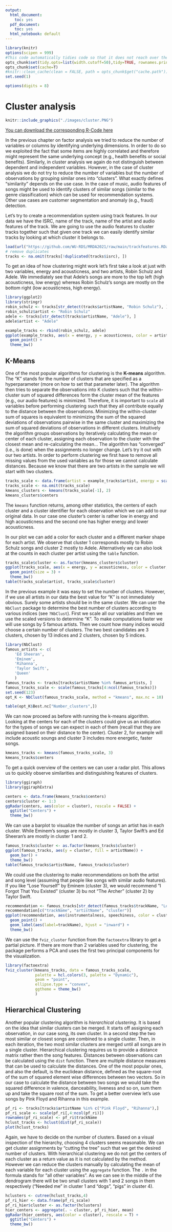 ```yaml
---
output:
  html_document:
    toc: yes
  pdf_document:
    toc: yes
  html_notebook: default
---
```

```r
library(knitr)
options(scipen = 999)
#This code automatically tidies code so that it does not reach over the page
opts_chunk$set(tidy.opts=list(width.cutoff=50),tidy=TRUE, rownames.print = FALSE, rows.print = 10)
opts_chunk$set(cache=T)
#knitr::clean_cache(clean = FALSE, path = opts_chunk$get("cache.path"))
set.seed(1)
```

```r
options(digits = 8)
```


# Cluster analysis



```r
knitr::include_graphics("./images/cluster.PNG")
```


::: {.infobox .download data-latex="{download}"}
[You can download the corresponding R-Code here](./Code/12-cluster.R)
:::


In the previous chapter on factor analysis we tried to reduce the number of variables or columns by identifying underlying dimensions. In order to do so we exploited the fact that some items are highly correlated and therefore might represent the same underlying concept (e.g., health benefits or social benefits). Similarly, in cluster analysis we again do not distinguish between dependent and independent variables. However, in the case of cluster analysis we do not try to reduce the number of variables but the number of observations by grouping similar ones into "clusters". What exactly defines "similarity" depends on the use case. In the case of music, audio features of songs might be used to identify clusters of similar songs (similar to the genre classification) which can be used for recommendation systems. Other use cases are customer segmentation and anomaly (e.g., fraud) detection.

Let's try to create a recommendation system using track features. In our data we have the ISRC, name of the track, name of the artist and audio features of the track. We are going to use the audio features to cluster tracks together such that given one track we can easily identify similar tracks by looking at which cluster it belongs to.

```r
load(url("https://github.com/WU-RDS/MRDA2021/raw/main/trackfeatures.RData"))
# remove duplicates
tracks <- na.omit(tracks[!duplicated(tracks$isrc), ])
```

To get an idea of how clustering might work let's first take a look at just  with two variables, energy and acousticness, and two artists, Robin Schulz and Adele. We immediately see that Adele's songs are more to the top left (high acousticness, low energy) whereas Robin Schulz's songs are mostly on the bottom right (low acousticness, high energy).

```r
library(ggplot2)
library(stringr)
robin_schulz <- tracks[str_detect(tracks$artistName, "Robin Schulz"), ]
robin_schulz$artist <- "Robin Schulz"
adele <- tracks[str_detect(tracks$artistName, "Adele"), ]
adele$artist <- "Adele"

example_tracks <- rbind(robin_schulz, adele)
ggplot(example_tracks, aes(x = energy, y = acousticness, color = artist)) +
  geom_point() +
  theme_bw()
```

## K-Means

One of the most popular algorithms for clustering is the **K-means** algorithm. The "K" stands for the number of clusters that are specified as a hyperparameter (more on how to set that parameter later). The algorithm then tries to separate the observations into K clusters such that the within-cluster sum of squared differences form the cluster mean of the features (e.g., our audio features) is minimized.  Therefore, it is important to `scale` all variables before performing clustering such that they all contribute equally to the  distance between the observations. Minimizing the within-cluster sum of squares is equivalent to minimizing the sum of the squared deviations of observations pairwise in the same cluster and maximizing the sum of squared deviations of observations in different clusters. Intuitively the algorithm groups observations by iteratively calculating the mean or center of each cluster, assigning each observation to the cluster with the closest mean and re-calculating the mean... The algorithm has "converged" (i.e., is done) when the assignments no longer change. 
Let's try it out with our two artists. In order to perform clustering we first have to remove all missing values from the used variables as for those we cannot calculate distances. Because we know that there are two artists in the sample we will start with two clusters.

```r
tracks_scale <- data.frame(artist = example_tracks$artist, energy = scale(example_tracks$energy), acousticness = scale(example_tracks$acousticness))
tracks_scale <- na.omit(tracks_scale)
kmeans_clusters <- kmeans(tracks_scale[-1], 2)
kmeans_clusters$centers
```

The `kmeans` function returns, among other statistics, the centers of each cluster and a cluster identifier for each observation which we can add to our original data. In our case one cluster's center is rather low in energy and high acousticness and the second one has higher energy and lower acousticness. 

In our plot we can add a color for each cluster and a different marker shape for each artist. We observe that cluster 1 corresponds mostly to Robin Schulz songs and cluster 2 mostly to Adele. Alternatively we can also look at the counts in each cluster per artist using the `table` function.

```r
tracks_scale$cluster <- as.factor(kmeans_clusters$cluster)
ggplot(tracks_scale, aes(x = energy, y = acousticness, color = cluster, shape = artist)) +
  geom_point(size = 3) +
  theme_bw()
table(tracks_scale$artist, tracks_scale$cluster)
```

In the previous example it was easy to set the number of clusters. However, if we use all artists in our data the best value for "K" is not immediately obvious. Surely some artists should be in the same cluster. We can user the `NbClust` package to determine the best number of clusters according to various indices (see `?NbClust`). First we scale all our variables and then we use the scaled versions to determine "K". To make computations faster we will use songs by 5 famous artists. Then we count how many indices would choose a certain number of clusters. The two best candidates are 3 clusters, chosen by 13 indices and 2 clusters, chosen by 5 indices.

```r
library(NbClust)
famous_artists <- c(
	'Ed Sheeran',
	'Eminem',
	'Rihanna',	
	'Taylor Swift',
	'Queen'
	)
famous_tracks <- tracks[tracks$artistName %in% famous_artists, ]
famous_tracks_scale <- scale(famous_tracks[4:ncol(famous_tracks)])
set.seed(123)
opt_K <- NbClust(famous_tracks_scale, method = "kmeans", max.nc = 10)
```

```r
table(opt_K$Best.nc["Number_clusters",])
```

We can now proceed as before with running the k-means algorithm. Looking at the centers for each of the clusters could give us an indication for the types of songs we can expect in each of them (recall that they are assigned based on their distance to the center). Cluster 2, for example will include acoustic soungs and cluster 3 includes more energetic, faster songs.


```r
kmeans_tracks <- kmeans(famous_tracks_scale, 3)
kmeans_tracks$centers
```

To get a quick overview of the centers we can user a radar plot. This allows us to quickly observe similarities and distinguishing features of clusters.

```r
library(ggiraph)
library(ggiraphExtra)

centers <- data.frame(kmeans_tracks$centers)
centers$cluster <- 1:3
ggRadar(centers, aes(color = cluster), rescale = FALSE) + 
  ggtitle("Centers") +
  theme_bw()
```


We can use a barplot to visualize the number of songs an artist has in each cluster. While Eminem's songs are mostly in cluster 3, Taylor Swift's and Ed Sheeran's are mostly in cluster 1 and 2. 

```r
famous_tracks$cluster <- as.factor(kmeans_tracks$cluster)
ggplot(famous_tracks, aes(y = cluster, fill = artistName)) +
  geom_bar() +
  theme_bw()
table(famous_tracks$artistName, famous_tracks$cluster)
```

We could use the clustering to make recommendations on both the artist and song level (assuming that people like songs with similar audio features). If you like "Lose Yourself" by Eminem (cluster 3), we would recommend "I Forgot That You Existed" (cluster 3) bu not "The Archer" (cluster 2) by Taylor Swift. 

```r
recommendation <- famous_tracks[str_detect(famous_tracks$trackName, "Lose Yourself|I Forgot That You Existed|The Archer"),]
recommendation[c("trackName", "artistName", "cluster")]
ggplot(recommendation, aes(instrumentalness, speechiness, color = cluster)) +
  geom_point() +
  geom_label(aes(label=trackName), hjust = "inward") +
  theme_bw()
```

We can use the `fviz_cluster` function from the `factoextra` library to get a partial picture. If there are more than 2 variables used for clustering, the package performs a PCA and uses the first two principal components for the visualization.

```r
library(factoextra)
fviz_cluster(kmeans_tracks, data = famous_tracks_scale,
             palette = hcl.colors(3, palette = "Dynamic"), 
             geom = "point",
             ellipse.type = "convex", 
             ggtheme = theme_bw()
             )
```

## Hierarchical Clustering

Another popular clustering algorithm is *hierarchical clustering*. It is based on the idea that similar clusters can be merged. It starts off assigning each observation, in our case song, its own cluster. In a second step the two most similar or closest songs are combined to a single cluster. Then, in each iteration, the two most similar clusters are merged until all songs are in a single cluster. Hierarchical clustering requires us to provide a distance matrix rather then the song features. Distances between observations can be calculated using the `dist` function. There are multiple distance measures that can be used to calculate the distances. One of the most popular ones, and also the default, is the euclidean distance, defined as the square-root of the sum of squared element wise differences between two vectors. So in our case to calculate the distance between two songs we would take the squared difference in valence, danceability, liveness and so on, sum them up and take the square root of the sum. To get a better overview let's use songs by Pink Floyd and Rihanna in this example.

```r
pf_ri <- tracks[tracks$artistName %in% c("Pink Floyd", "Rihanna"),]
pf_ri_scale <- scale(pf_ri[,4:ncol(pf_ri)])
rownames(pf_ri_scale) <- pf_ri$trackName
hclust_tracks <- hclust(dist(pf_ri_scale))
plot(hclust_tracks)
```

Again, we have to decide on the number of clusters. Based on a visual inspection of the hierarchy, choosing 4 clusters seems reasonable. We can get cluster assignments by "cutting the tree" such that we get the desired number of clusters. With hierarchical clustering we do not get the centers of each cluster as a return value as it is not calculated by the method. However we can reduce the clusters manually by calculating the mean of each variable for each cluster using the `aggregate` function. The `.` in the formula stands for "all other variables". As we can see in the middle of the dendrogram there will be two small clusters with 1 and 2 songs in them respectively ("Needed me" in cluster 1 and "dogs", "pigs" in cluster 4).

```r
hclusters <- cutree(hclust_tracks,4)
pf_ri_hier <- data.frame(pf_ri_scale)
pf_ri_hier$cluster <- as.factor(hclusters)
hier_centers <- aggregate(. ~ cluster, pf_ri_hier, mean)
ggRadar(hier_centers, aes(color = cluster), rescale = T) + 
  ggtitle("Centers") +
  theme_bw()
```


